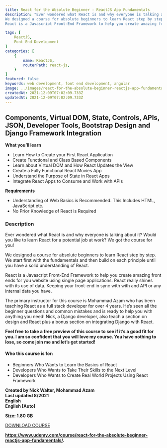 ```yaml
---
title: React for the Absolute Beginner - ReactJS App Fundamentals
description: "Ever wondered what React is and why everyone is talking about it? Would you like to learn React for a potential job at work? We got the course for you!
We designed a course for absolute beginners to learn React step by step. We start first with the fundamentals and then build on each principle until you have a solid understanding of React.
React is a Javascript Front-End Framework to help you create amazing front ends for you website using single page applications. React really shines with its use of data. Keeping your front-end in sync with with and API or any internal data you have."

tags: [
	ReactJS,
	Font End Development
]
categories: [
    {
        name: ReactJS,
        routerPath: react-js,
    }
]
featured: false
keywords: web development, font end development, angular
image: ../images/react-for-the-absolute-beginner-reactjs-app-fundamentals.jpg
createdAt: 2021-12-09T07:02:09.733Z
updatedAt: 2021-12-09T07:02:09.733Z
---
```


## **Components, Virtual DOM, State, Controls, APIs, JSON, Developer Tools, Bootstrap Design and Django Framework Integration**

**What you’ll learn**

-   Learn How to Create your First React Application
-   Create Functional and Class Based Components
-   Learn about Virtual DOM and How React Updates the View
-   Create a Fully Functional React Movies App
-   Understand the Purpose of State in React Apps
-   Integrate React Apps to Consume and Work with APIs

**Requirements**

-   Understanding of Web Basics is Recommended. This Includes HTML, JavaScript etc.
-   No Prior Knowledge of React is Required

### **Description**

Ever wondered what React is and why everyone is talking about it? Would you like to learn React for a potential job at work? We got the course for you!

We designed a course for absolute beginners to learn React step by step. We start first with the fundamentals and then build on each principle until you have a solid understanding of React.

React is a Javascript Front-End Framework to help you create amazing front ends for you website using single page applications. React really shines with its use of data. Keeping your front-end in sync with with and API or any internal data you have.

The primary instructor for this course is Mohammad Azam who has been teaching React as a full stack developer for over 4 years. He’s seen all the beginner questions and common mistakes and is ready to help you with anything you need! Nick, a Django developer, also teach a section on design and React plus a bonus section on integrating Django with React.

**Feel free to take a free preview of this course to see if it’s a good fit for you. I am so confident that you will love my course. You have nothing to lose, so come join me and let’s get started!**

#### **Who this course is for:**

-   Beginners Who Wants to Learn the Basics of React
-   Developers Who Wants to Take Their Skills to the Next Level
-   Developers Who Wants to Create Real World Projects Using React Framework

**Created by Nick Walter, Mohammad Azam**  
**Last updated 8/2021**  
**English**  
**English \[Auto\]**

**Size: 1.80 GB**

[DOWNLOAD COURSE](https://gigacourse.com/wp-content/uploads/2021/10/GigaCourse.Com-Udemy%20-%20React%20for%20the%20Absolute%20Beginner%20-%20ReactJS%20App%20Fundamentals.torrent)

**https://www.udemy.com/course/react-for-the-absolute-beginner-reactjs-app-fundamentals/.**

